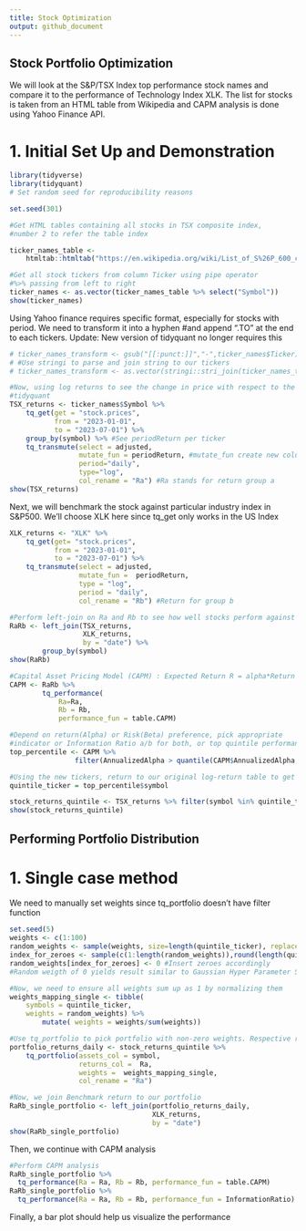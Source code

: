 ```yaml
---
title: Stock Optimization
output: github_document
---
```

## Stock Portfolio Optimization
We will look at the S&P/TSX Index top performance stock names and compare it to the performance of Technology Index XLK.
The list for stocks is taken from an HTML table from Wikipedia and CAPM analysis is done using Yahoo Finance API.

# 1. Initial Set Up and Demonstration
```r
library(tidyverse)
library(tidyquant)
# Set random seed for reproducibility reasons

set.seed(301)

#Get HTML tables containing all stocks in TSX composite index,
#number 2 to refer the table index

ticker_names_table <-
    htmltab::htmltab("https://en.wikipedia.org/wiki/List_of_S%26P_600_companies",1)

#Get all stock tickers from column Ticker using pipe operator 
#%>% passing from left to right
ticker_names <- as.vector(ticker_names_table %>% select("Symbol"))
show(ticker_names)
```

Using Yahoo finance requires specific format, especially for stocks with period. We need to transform it into a hyphen
#and append ".TO" at the end to each tickers. Update: New version of tidyquant no longer requires this
```r
# ticker_names_transform <- gsub("[[:punct:]]","-",ticker_names$Ticker)
# #Use stringi to parse and join string to our tickers
# ticker_names_transform <- as.vector(stringi::stri_join(ticker_names_transform, ".TO"))

#Now, using log returns to see the change in price with respect to the day before using tq_get from
#tidyquant
TSX_returns <- ticker_names$Symbol %>%
    tq_get(get = "stock.prices",
           from = "2023-01-01",
           to = "2023-07-01") %>%
    group_by(symbol) %>% #See periodReturn per ticker
    tq_transmute(select = adjusted,
                 mutate_fun = periodReturn, #mutate_fun create new columns using specific function, here finding the period return
                 period="daily",
                 type="log",
                 col_rename = "Ra") #Ra stands for return group a
show(TSX_returns)
```
Next, we will benchmark the stock against particular industry index in S&P500. We'll choose XLK here since
tq_get only works in the US Index

```r
XLK_returns <- "XLK" %>%
    tq_get(get= "stock.prices",
           from = "2023-01-01",
           to = "2023-07-01") %>%
    tq_transmute(select = adjusted,
                 mutate_fun =  periodReturn,
                 type = "log",
                 period = "daily",
                 col_rename = "Rb") #Return for group b 

#Perform left-join on Ra and Rb to see how well stocks perform against index
RaRb <- left_join(TSX_returns,
                  XLK_returns,
                  by = "date") %>%
        group_by(symbol)
show(RaRb)
```


```r
#Capital Asset Pricing Model (CAPM) : Expected Return R = alpha*Return - beta*Risk
CAPM <- RaRb %>%
        tq_performance(
            Ra=Ra,
            Rb = Rb,
            performance_fun = table.CAPM)

#Depend on return(Alpha) or Risk(Beta) preference, pick appropriate 
#indicator or Information Ratio a/b for both, or top quintile performance.
top_percentile <- CAPM %>%
                filter(AnnualizedAlpha > quantile(CAPM$AnnualizedAlpha, 0.9))

#Using the new tickers, return to our original log-return table to get its log-return
quintile_ticker = top_percentile$symbol

stock_returns_quintile <- TSX_returns %>% filter(symbol %in% quintile_ticker)
show(stock_returns_quintile)
```
## Performing Portfolio Distribution
# 1. Single case method
We need to manually set weights since tq_portfolio doesn't have filter function
```r
set.seed(5)
weights <- c(1:100)
random_weights <- sample(weights, size=length(quintile_ticker), replace = TRUE)
index_for_zeroes <- sample(c(1:length(random_weights)),round(length(quintile_ticker)*0.78,0)) #37 out of 47 Tickers will be 0
random_weights[index_for_zeroes] <- 0 #Insert zeroes accordingly
#Random weigth of 0 yields result similar to Gaussian Hyper Parameter Search, which is better than quadratic optimization in term of speed and performance

#Now, we need to ensure all weights sum up as 1 by normalizing them
weights_mapping_single <- tibble(
    symbols = quintile_ticker,
    weights = random_weights) %>%
        mutate( weights = weights/sum(weights))

#Use tq_portfolio to pick portfolio with non-zero weights. Respective return = sum of product of log return X weights
portfolio_returns_daily <- stock_returns_quintile %>% 
    tq_portfolio(assets_col = symbol,
                 returns_col =  Ra,
                 weights =  weights_mapping_single,
                 col_rename = "Ra")

#Now, we join Benchmark return to our portfolio
RaRb_single_portfolio <- left_join(portfolio_returns_daily,
                                   XLK_returns,
                                   by = "date")
show(RaRb_single_portfolio)
```
Then, we continue with CAPM analysis 
```r
#Perform CAPM analysis
RaRb_single_portfolio %>%
  tq_performance(Ra = Ra, Rb = Rb, performance_fun = table.CAPM)
RaRb_single_portfolio %>%
  tq_performance(Ra = Ra, Rb = Rb, performance_fun = InformationRatio)
```
Finally, a bar plot should help us visualize the performance
```r

```
